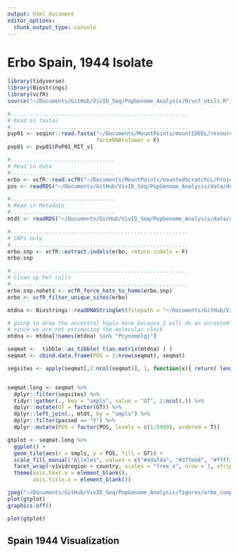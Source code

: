 ```yaml
---
output: html_document
editor_options: 
  chunk_output_type: console
---
```


# Erbo Spain, 1944 Isolate
```r
library(tidyverse)
library(Biostrings)
library(vcfR)
source("~/Documents/GitHub/VivID_Seq/PopGenome_Analysis/R/vcf_utils.R")
```

```r
#........................................................
# Read in fastas
#........................................................
pvp01 <- seqinr::read.fasta("~/Documents/MountPoints/mountIDEEL/resources/genomes/Pvivax/genomes/PvP01.fasta",
                            forceDNAtolower = F)
pvp01 <- pvp01$PvP01_MIT_v1


```
```r
#.................................
# Read in data
#.................................
erbo <- vcfR::read.vcfR("~/Documents/MountPoints/mountedScratchLL/Projects/VivID_Seq/Erbo1944/Erbo1944.vcf")
pos <- readRDS("~/Documents/GitHub/VivID_Seq/PopGenome_Analysis/data/derived_data/final_positions.rds")

#.................................
# Read in Metadata
#.................................
mtdt <- readRDS("~/Documents/GitHub/VivID_Seq/PopGenome_Analysis/data/derived_data/mtdt.RDS")


```

```r
#........................................................
# SNPs only
#........................................................
erbo.snp <- vcfR::extract.indels(erbo, return.indels = F)
erbo.snp

#........................................................
# Clean up het calls
#........................................................
erbo.snp.nohets <- vcfR_force_hets_to_homo(erbo.snp)
erbo <- vcfR_filter_unique_sites(erbo)

```


```r

mtdna <- Biostrings::readDNAStringSet(filepath = "~/Documents/GitHub/VivID_Seq/PopGenome_Analysis/data/fasta/mtdna_anc.fa")

# going to drop the ancestral haplo here because I will do an unrooted tree
# since we are not estimating the molecular clock
mtdna <- mtdna[!names(mtdna) %in% "Pcynomolgi"]

seqmat <-  tibble::as_tibble( t(as.matrix(mtdna) ) )
seqmat <- cbind.data.frame(POS = 1:nrow(seqmat), seqmat)

segsites <- apply(seqmat[,2:ncol(seqmat)], 1, function(x){ return( length(unique(x)) > 1 ) })


seqmat.long <- seqmat %>% 
  dplyr::filter(segsites) %>% 
  tidyr::gather(., key = "smpls", value = "GT", 2:ncol(.)) %>% 
  dplyr::mutate(GT = factor(GT)) %>% 
  dplyr::left_join(., mtdt, by = "smpls") %>% 
  dplyr::filter(passed == "Y") %>% 
  dplyr::mutate(POS = factor(POS, levels = c(1:5989), ordered = T)) 

gtplot <- seqmat.long %>% 
  ggplot() + 
  geom_tile(aes(x = smpls, y = POS, fill = GT)) + 
  scale_fill_manual("Alleles", values = c("#4daf4a", "#377eb8", "#ffff33", "#e41a1c")) +
  facet_wrap(~vividregion + country, scales = "free_x", nrow = 1, strip.position = "top") +
  theme(axis.text.x = element_blank(),
        axis.title.x = element_blank())

jpeg("~/Documents/GitHub/VivID_Seq/PopGenome_Analysis/figures/erbo_compare.jpg", height = 8, width = 11, units = "in", res = 500)
plot(gtplot)
graphics.off()

```
```r
plot(gtplot)

```




## Spain 1944 Visualization



